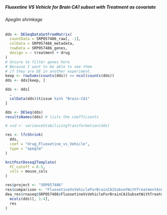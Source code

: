 ##### Fluoxetine VS Vehicle for Brain CA1 subset with Treatment as covariate {#resultsRnaseqSRP057486FluoxetineVsVehicleForBrainCA1SubsetWithTreatmentAsCovariates}

###### Apeglm shrinkage {#resultsRnaseqSRP057486FluoxetineVsVehicleForBrainCA1SubsetWithTreatmentAsCovariatesApeglm}

```r
dds <- DESeqDataSetFromMatrix(
  countData = SRP057486_raw[, -1],
  colData = SRP057486_metadata,
  rowData = SRP057486_genes,
  design = ~ treatment + drug
)
# Unsure to filter genes here
# Because I want to be able to see them
# if they are DE in another experiment.
keep <- rowSums(counts(dds)) >= ncol(counts(dds))
dds <- dds[keep, ]

dds <- dds[
  ,
  colData(dds)$tissue %in% "Brain-CA1"
]

dds <- DESeq(dds)
resultsNames(dds) # lists the coefficients

# vsd <- varianceStabilizingTransformation(dds)

res <- lfcShrink(
  dds,
  coef = "drug_Fluoxetine_vs_Vehicle",
  type = "apeglm"
)
```

```r
knitPostDeseq2Template(
  FC_cutoff = 0.5,
  cols = mouse_cols
)

res$project <- "SRP057486"
res$comparison <- "FluoxetineVsVehicleForBrainCA1SubsetWithTreatmentAsCovariates"
dea_res$rnaseq$SRP057486$FluoxetineVsVehicleForBrainCA1SubsetWithTreatmentAsCovariates <- cbind(
  mcols(dds)[, 1:4],
  res
)
```


